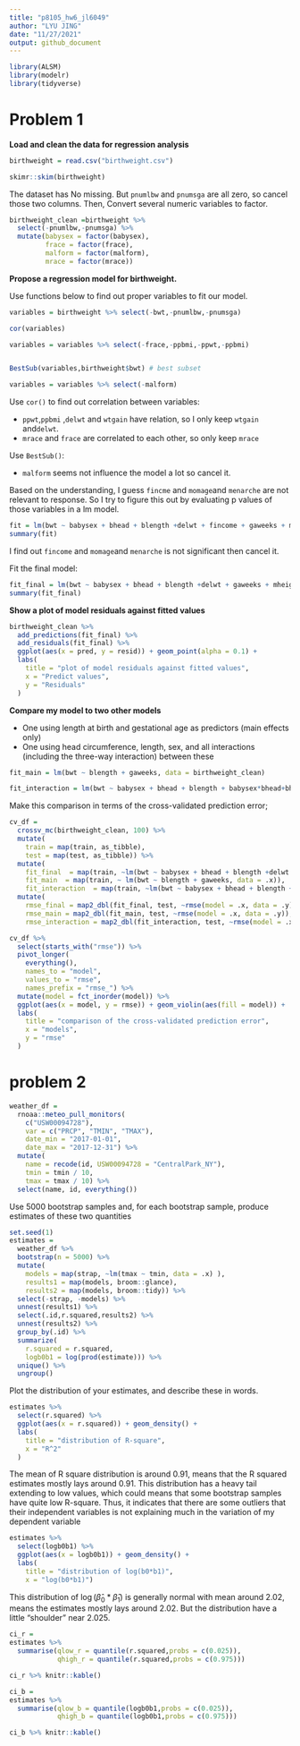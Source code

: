 ```yaml
---
title: "p8105_hw6_jl6049"
author: "LYU JING"
date: "11/27/2021"
output: github_document
---
```


```r

library(ALSM)
library(modelr)
library(tidyverse)
```

# Problem 1

**Load and clean the data for regression analysis**

```r
birthweight = read.csv("birthweight.csv")
```

```r

skimr::skim(birthweight)

```

The dataset has No missing. But `pnumlbw` and `pnumsga` are all zero, so cancel those two columns. Then, Convert several numeric variables to factor.
```r
birthweight_clean =birthweight %>% 
  select(-pnumlbw,-pnumsga) %>% 
  mutate(babysex = factor(babysex),
         frace = factor(frace),
         malform = factor(malform),
         mrace = factor(mrace))
```



**Propose a regression model for birthweight.**

Use functions below to find out proper variables to fit our model.

```r
variables = birthweight %>% select(-bwt,-pnumlbw,-pnumsga)

cor(variables)

variables = variables %>% select(-frace,-ppbmi,-ppwt,-ppbmi) 


BestSub(variables,birthweight$bwt) # best subset

variables = variables %>% select(-malform) 

```
Use `cor()` to find out correlation between variables:

- `ppwt`,`ppbmi` ,`delwt` and `wtgain` have relation, so I only keep `wtgain` and`delwt`.
- `mrace` and `frace` are correlated to each other, so only keep `mrace`

Use `BestSub()`:

- `malform` seems not influence the model a lot so cancel it.


Based on the understanding, I guess `fincme` and `momage`and `menarche` are not relevant to response. So I try to figure this out by evaluating p values of those variables in a lm model.
```r
fit = lm(bwt ~ babysex + bhead + blength +delwt + fincome + gaweeks + menarche + mheight + momage + mrace  +parity +smoken+  wtgain , data = birthweight_clean)
summary(fit)
```

I find out `fincome` and `momage`and `menarche` is not significant then cancel it.


Fit the final model:
```r
fit_final = lm(bwt ~ babysex + bhead + blength +delwt + gaweeks + mheight + mrace  +parity +smoken+  wtgain , data = birthweight_clean)
summary(fit_final)
```

**Show a plot of model residuals against fitted values**
```r
birthweight_clean %>% 
  add_predictions(fit_final) %>% 
  add_residuals(fit_final) %>% 
  ggplot(aes(x = pred, y = resid)) + geom_point(alpha = 0.1) +
  labs(
    title = "plot of model residuals against fitted values", 
    x = "Predict values",
    y = "Residuals"
  ) 
```


**Compare my model to two other models**

- One using length at birth and gestational age as predictors (main effects only)
- One using head circumference, length, sex, and all interactions (including the three-way interaction) between these

```r
fit_main = lm(bwt ~ blength + gaweeks, data = birthweight_clean)

fit_interaction = lm(bwt ~ babysex + bhead + blength + babysex*bhead+bhead*blength+babysex*blength+babysex*bhead*blength , data = birthweight_clean)

```

Make this comparison in terms of the cross-validated prediction error; 

```r
cv_df = 
  crossv_mc(birthweight_clean, 100) %>% 
  mutate(
    train = map(train, as_tibble),
    test = map(test, as_tibble)) %>% 
  mutate(
    fit_final  = map(train, ~lm(bwt ~ babysex + bhead + blength +delwt + gaweeks + mheight + mrace  +parity +smoken+  wtgain , data = .x)),
    fit_main  = map(train, ~ lm(bwt ~ blength + gaweeks, data = .x)),
    fit_interaction  = map(train, ~lm(bwt ~ babysex + bhead + blength + babysex*bhead+bhead*blength+babysex*blength+babysex*bhead*blength , data = .x))) %>% 
  mutate(
    rmse_final = map2_dbl(fit_final, test, ~rmse(model = .x, data = .y)),
    rmse_main = map2_dbl(fit_main, test, ~rmse(model = .x, data = .y)),
    rmse_interaction = map2_dbl(fit_interaction, test, ~rmse(model = .x, data = .y)))

```

```r
cv_df %>% 
  select(starts_with("rmse")) %>% 
  pivot_longer(
    everything(),
    names_to = "model", 
    values_to = "rmse",
    names_prefix = "rmse_") %>% 
  mutate(model = fct_inorder(model)) %>% 
  ggplot(aes(x = model, y = rmse)) + geom_violin(aes(fill = model)) +
  labs(
    title = "comparison of the cross-validated prediction error", 
    x = "models",
    y = "rmse"
  ) 
```

# problem 2

```r
weather_df = 
  rnoaa::meteo_pull_monitors(
    c("USW00094728"),
    var = c("PRCP", "TMIN", "TMAX"), 
    date_min = "2017-01-01",
    date_max = "2017-12-31") %>%
  mutate(
    name = recode(id, USW00094728 = "CentralPark_NY"),
    tmin = tmin / 10,
    tmax = tmax / 10) %>%
  select(name, id, everything())
```

Use 5000 bootstrap samples and, for each bootstrap sample, produce estimates of these two quantities 

```r
set.seed(1)
estimates =
  weather_df %>% 
  bootstrap(n = 5000) %>% 
  mutate(
    models = map(strap, ~lm(tmax ~ tmin, data = .x) ),
    results1 = map(models, broom::glance),
    results2 = map(models, broom::tidy)) %>% 
  select(-strap, -models) %>% 
  unnest(results1) %>% 
  select(.id,r.squared,results2) %>% 
  unnest(results2) %>% 
  group_by(.id) %>% 
  summarize(
    r.squared = r.squared,
    logb0b1 = log(prod(estimate))) %>% 
  unique() %>% 
  ungroup()

```

Plot the distribution of your estimates, and describe these in words. 

```r
estimates %>% 
  select(r.squared) %>% 
  ggplot(aes(x = r.squared)) + geom_density() +
  labs(
    title = "distribution of R-square", 
    x = "R^2"
  ) 
```

The mean of R square distribution is around 0.91, means that the R squared estimates mostly lays around 0.91. This distribution has a heavy tail extending to low values, which could means that some bootstrap samples have quite low R-square. Thus, it indicates that there are some outliers that their independent variables is not explaining much in the variation of my dependent variable

```r
estimates %>% 
  select(logb0b1) %>% 
  ggplot(aes(x = logb0b1)) + geom_density() +
  labs(
    title = "distribution of log(b0*b1)",
    x = "log(b0*b1)")
```

This distribution of $\log(\hat{\beta}_0 * \hat{\beta}_1)$ is generally normal with mean around 2.02, means the estimates mostly lays around 2.02. But the distribution have a little "shoulder" near 2.025. 


```r
ci_r =
estimates %>%
  summarise(qlow_r = quantile(r.squared,probs = c(0.025)),
            qhigh_r = quantile(r.squared,probs = c(0.975)))

ci_r %>% knitr::kable()

ci_b =
estimates %>%
  summarise(qlow_b = quantile(logb0b1,probs = c(0.025)),
            qhigh_b = quantile(logb0b1,probs = c(0.975)))

ci_b %>% knitr::kable()

```


